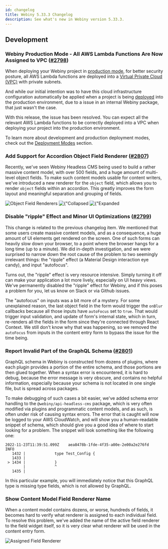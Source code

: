```yaml
---
id: changelog
title: Webiny 5.33.3 Changelog
description: See what's new in Webiny version 5.33.3.
---
```



## Development

### Webiny Production Mode - All AWS Lambda Functions Are Now Assigned to VPC ([#2798](https://github.com/webiny/webiny-js/pull/2798))

When deploying your Webiny project in [production mode](/docs/{version}/architecture/introduction#development-and-production-deployment-modes), for better security posture, all AWS Lambda functions are deployed into a [Virtual Private Cloud (VPC)](https://aws.amazon.com/vpc/) with private subnets.

And while our initial intention was to have this cloud infrastructure configuration automatically be applied when a project is being [deployed](/docs/{version}/core-development-concepts/basics/project-deployment#the-deploy-command) into the production environment, due to a issue in an internal Webiny package, that just wasn't the case.

With this release, the issue has been resolved. You can expect all the relevant AWS Lambda functions to be correctly deployed into a VPC when deploying your project into the production environment.

<Alert type="info">

To learn more about development and production deployment modes, check out the [Deployment Modes](/docs/architecture/deployment-modes/introduction) section.

</Alert>

### Add Support for Accordion Object Field Renderer ([#2807](https://github.com/webiny/webiny-js/pull/2807))

Recently, we've seen Webiny Headless CMS being used to build a rather massive content model, with over 500 fields, and a huge amount of multi-level object fields. To make such content models usable for content writers, we've introduced a new renderer for the `object` field, which allows you to render `object` fields within an accordion. This greatly improves the form layout and meaningful separation and grouping of fields.

<Image title="Object Field Renderers" src={objectAppearance} />
<Image title={"Collapsed Accordion"} src={collapsedObject} />
<Image title={"Expanded Accordion"} src={expandedObject} />

### Disable "ripple" Effect and Minor UI Optimizations ([#2799](https://github.com/webiny/webiny-js/pull/2799))

This change is related to the previous changelog item. We mentioned that some users create massive content models, and as a consequence, a huge amount of UI elements get rendered on the screen. One of such forms can heavily slow down your browser, to a point where the browser hangs for a long time (up to a minute). We did in-depth investigation, and we were surprised to narrow down the root cause of the problem to two seemingly irrelevant things: the "ripple" effect (a Material Design interaction eye candy), and input "autofocus".

Turns out, the "ripple" effect is very resource intensive. Simply turning it off can make your application a lot more lively, especially on UI heavy views. We've permanently disabled the "ripple" effect for Webiny, and if this poses a problem for you, let us know on Slack or via Github issues.

The "autofocus" on inputs was a bit more of a mystery. For some unexplained reason, the last object field in the form would trigger the `onBlur` callbacks because all those inputs have `autoFocus` set to `true`. That would trigger input validation, and update of form's internal state, which in turn, re-renders all the fields in the form since they're connected through React Context. We still don't know why that was happening, so we removed the `autoFocus` from inputs in the content entry form to bypass the issue for the time being.

### Report Invalid Part of the GraphQL Schema ([#2801](https://github.com/webiny/webiny-js/pull/2801))

GraphQL schema in Webiny is constructed from dozens of plugins, where each plugin provides a portion of the entire schema, and those portions are then glued together. When a syntax error is encountered, it is hard to debug, because the error message is very obscure, and contains no helpful information, especially because your schema is not located in one single file, but is spread across packages.

To make debugging of such cases a bit easier, we've added schema error handling to the `@webiny/api-headless-cms` package, which is very often modified via plugins and programmatic content models, and as such, is often under risk of causing syntax errors. The error that is caught will now be logged to your AWS CloudWatch, and will show you a human-readable snippet of schema, which should give you a good idea of where to start looking for a problem. The snippet will look something like the following one:

```
2022-11-23T11:39:51.099Z	aea8478b-1fde-4f35-a00e-2e00a2e276fd	INFO
   1432 |             type Test_Config {
   1433 |
 > 1434 |             }
        |             ^
   1435 |
```

In this particular example, you will immediately notice that this GraphQL type is missing type fields, which is not allowed by GraphQL.

### Show Content Model Field Renderer Name

When a content model contains dozens, or worse, hundreds of fields, it becomes hard to verify what renderer is assigned to each individual field. To resolve this problem, we've added the name of the active field renderer to the field widget itself, so it is very clear what renderer will be used in the content entry form.

<Image title="Assigned Field Renderer" src={fieldRenderer} />
